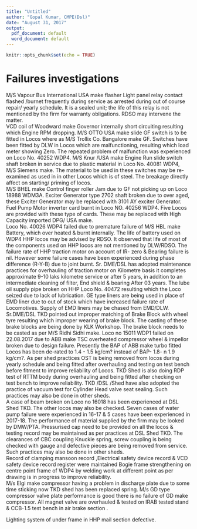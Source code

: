 ```yaml
---
title: "Untitled"
author: "Gopal Kumar, CMPE(Dsl)"
date: "August 31, 2017"
output:
  pdf_document: default
  word_document: default
---
```


```r
knitr::opts_chunk$set(echo = TRUE)
```

# Failures investigations

M/S Vapour Bus International USA make flasher Light panel relay contact flashed /burnet frequently during service as arrested during out of course repair/ yearly schedule. It is a sealed unit; the life of this relay is not mentioned by the firm for warranty obligations.
RDSO may intervene the matter.   
VCD coil of Woodward make Governor internally short circuiting resulting which Engine RPM dropping. 
M/S OTTO USA make slide GF switch is to be fitted in Locos where as M/S Trollix Co. Bangalore make GF. Switches have been fitted by DLW in Locos which are malfunctioning, resulting which load meter showing Zero. The repeated problem of malfunction was experienced on Loco No. 40252 WDP4. 
M/S Knur /USA make Engine Run slide switch shaft broken in service due to plastic material in Loco No. 40081 WDP4, M/S Siemens make. The material to be used in these switches may be re-examined as used in in other Locos which is of steel. The breakage directly affect on starting/ priming of locos.    
M/S BHEL make Control finger roller Jam due to GF not picking up on Loco 18988 WDM3A. 
Exciter Generator type 2702 shaft broken due to over aged, these Exciter Generator may be replaced with 3101 AY exciter Generator.   
Fuel Pump Motor inverter card burnt in Loco NO. 40256 WDP4. Five Locos are provided with these type of cards. These may be replaced with High Capacity imported DPG/ USA make.   
Loco No. 40026 WDP4 failed due to premature failure of M/S HBL make Battery, which over heated & burnt internally. The life of battery used on WDP4 HHP locos may be advised by RDSO. 
It observed that life of most of the components used on HHP locos are not mentioned by DLW/RDSO. 
The failure rate of HHP traction motor on account of IR- zero & Bearing failure is nil.  However some failure cases have been experienced during phase difference (R-Y-B) due to joint burnt.    Sr. DME/DSL has adopted maintenance practices for overhauling of traction motor on Kilometre basis it completes approximate 9-10 laks kilometre service or after 5 years,   in addition to an intermediate cleaning of filter, End shield & bearing  After 03 years. 
The lube oil supply pipe broken on HHP Loco No. 40472 resulting which the Loco seized due to lack of lubrication. 
GE type liners are being used in place of EMD liner due to out of stock which have increased failure rate of Locomotives. Supply of EMD liners may be chased from EMD/DLW.
Sr.DME/DSL TKD pointed out improper matching of Brake Block with wheel tyre resulting which improper wearing of brake block. The casting of these brake blocks are being done by KLK Workshop. The brake block needs to be casted as per M/S Ridhi Sidhi make. 
Loco no 15011 WDP1 failed on 22.08.2017 due to ABB make TSC overheated compressor wheel & impellor broken due to design failure. Presently the BAP of ABB make turbo fitted Locos has been de-rated to 1.4 - 1.5 kg/cm? instead of BAP- 1.8- n 1.9 kg/cm?. 
 As per shed practices OST is being removed from locos during yearly schedule and being fitted after overhauling and testing on test bench before fitment to improve reliability of Locos. 
 TKD Shed is also doing RDP test of RTTM body during overhauling and being fitted after checking on test bench to improve reliability. 
TKD /DSL /Shed have also adopted the practice of vacuum test for Cylinder Head valve seat sealing. Such practices may also be done in other sheds.  
A case of beam broken on Loco no 16018 has been experienced at DSL Shed TKD.  The other locos may also be checked. 
 Seven cases of water pump failure were experienced in 16-17 & 5 cases have been experienced in 2017-18. The performance of material supplied by the firm may be looked by DMW/PTA. 
Pressurised cap need to be provided on all the locos & testing record may be maintained as per practices at DSL Shed TKD. 
 The clearances of CBC coupling Knuckle spring, screw coupling is being checked with gauge and defective pieces are being removed from service. Such practices may also be done in other sheds.  
Record of clamping mansoon record ,Electrical  safety device  record & VCD safety device record register were maintained 
Bogie frame strengthening on centre point frame of WDP4 by welding work at different point as per drawing is in progress to improve reliability.  
M/s Elgi make compressor having a problem in discharge plate due to some time sticking now TKD  shed has been replaced spring. M/s GD type compressor valve plate performance is good there is no failure of GD make compressor. 
All magnet valve  are  overhauled & tested on IRAB tested stand & CCB-1.5 test bench in air brake section .

Lighting system of under frame in HHP mail section  defective.
